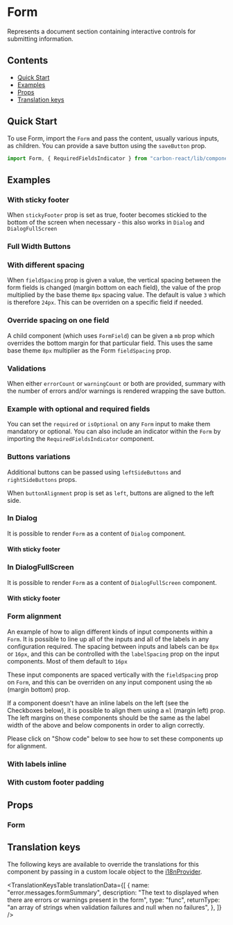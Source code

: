 

<Meta title="Form" of={FormStories} />

# Form

Represents a document section containing interactive controls for submitting information.

## Contents

- [Quick Start](#quick-start)
- [Examples](#examples)
- [Props](#props)
- [Translation keys](#translation-keys)

## Quick Start

To use Form, import the `Form` and pass the content, usually various inputs, as children.
You can provide a save button using the `saveButton` prop.

```javascript
import Form, { RequiredFieldsIndicator } from "carbon-react/lib/components/form";
```

## Examples

### With sticky footer

When `stickyFooter` prop is set as true, footer becomes stickied to the bottom of the screen when necessary - this also works in `Dialog` and `DialogFullScreen`

<Canvas of={FormStories.DefaultWithStickyFooter} />

### Full Width Buttons

<Canvas of={FormStories.WithFullWidthButtons} />

### With different spacing

When `fieldSpacing` prop is given a value, the vertical spacing between the form fields is changed (margin bottom on each field), the value of the prop multiplied by the base theme `8px` spacing value. The default is value `3` which is therefore `24px`. This can be overriden on a specific field if needed.

<Canvas of={FormStories.WithDifferentSpacing} />

### Override spacing on one field

A child component (which uses `FormField`) can be given a `mb` prop which overrides the bottom margin for that particular field. This uses the same base theme `8px` multiplier as the Form `fieldSpacing` prop.

<Canvas of={FormStories.OverrideFieldSpacing} />

### Validations

When either `errorCount` or `warningCount` or both are provided, summary with the number of errors and/or warnings is rendered wrapping the save button.

<Canvas of={FormStories.WithErrorsSummary} />

<Canvas of={FormStories.WithWarningsSummary} />

<Canvas of={FormStories.WithBothErrorsAndWarningsSummary} />

### Example with optional and required fields

You can set the `required` or `isOptional` on any `Form` input to make them mandatory or optional. You can also 
include an indicator within the `Form` by importing the `RequiredFieldsIndicator` component.

<Canvas name="with optional or required label" of={FormStories.WithBothOptionalOrRequired} />

### Buttons variations

Additional buttons can be passed using `leftSideButtons` and `rightSideButtons` props.

<Canvas of={FormStories.WithAdditionalButtons} />

When `buttonAlignment` prop is set as `left`, buttons are aligned to the left side.

<Canvas of={FormStories.WithButtonsAlignedToTheLeft} />

### In Dialog

It is possible to render `Form` as a content of `Dialog` component.

<Canvas of={FormStories.InDialog} />

#### With sticky footer

<Canvas of={FormStories.InDialogWithStickyFooter} />

### In DialogFullScreen

It is possible to render `Form` as a content of `DialogFullScreen` component.

<Canvas of={FormStories.InDialogFullScreen} />

#### With sticky footer

<Canvas of={FormStories.InDialogFullScreenWithStickyFooter} />

### Form alignment

An example of how to align different kinds of input components within a `Form`. It is possible to line up all of the inputs and all of the labels in any configuration required. The spacing between inputs and labels can be `8px` or `16px`, and this can be controlled with the `labelSpacing` prop on the input components. Most of them default to `16px`

These input components are spaced vertically with the `fieldSpacing` prop on `Form`, and this can be overriden on any input component using the `mb` (margin bottom) prop.

If a component doesn't have an inline labels on the left (see the Checkboxes below), it is possible to align them using a `ml` (margin left) prop. The left margins on these components should be the same as the label width of the above and below components in order to align correctly.

Please click on "Show code" below to see how to set these components up for alignment.

<Canvas of={FormStories.FormAlignmentExample} />

### With labels inline

<Canvas of={FormStories.WithLabelsInline} />

### With custom footer padding

<Canvas of={FormStories.WithCustomFooterPadding} />

## Props

### Form

<ArgTypes of={FormStories} />

## Translation keys

The following keys are available to override the translations for this component by passing in a custom locale object to the
[i18nProvider](../?path=/docs/documentation-i18n--docs).

<TranslationKeysTable
  translationData={[
    {
      name: "error.messages.formSummary",
      description:
        "The text to displayed when there are errors or warnings present in the form",
      type: "func",
      returnType:
        "an array of strings when validation failures and null when no failures",
    },
  ]}
/>
